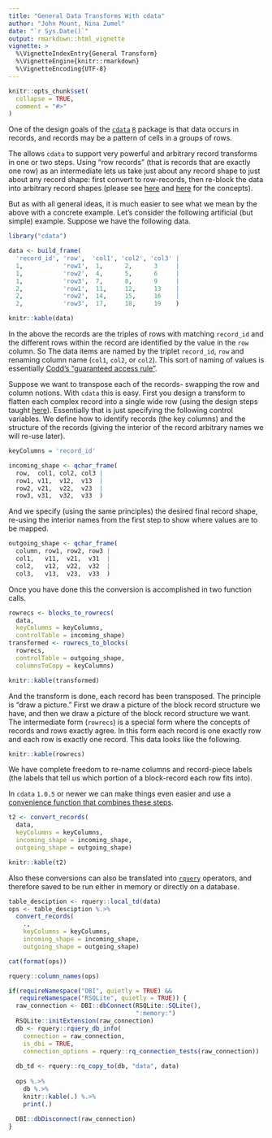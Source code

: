 ```yaml
---
title: "General Data Transforms With cdata"
author: "John Mount, Nina Zumel"
date: "`r Sys.Date()`"
output: rmarkdown::html_vignette
vignette: >
  %\VignetteIndexEntry{General Transform}
  %\VignetteEngine{knitr::rmarkdown}
  %\VignetteEncoding{UTF-8}
---
```


```r
knitr::opts_chunk$set(
  collapse = TRUE,
  comment = "#>"
)
```

One of the design goals of the [`cdata`](https://github.com/WinVector/cdata) [`R`](https://www.r-project.org) package
is that data occurs in records, and records may be a pattern of cells in a groups of rows.

The allows `cdata` to support very powerful and arbitrary record transforms in one or two steps.  Using "row records" (that is records that are exactly one row) as an intermediate lets us take just about any record shape to just about any record shape: first convert to row-records, then re-block the data into arbitrary record shapes (please see [here](https://winvector.github.io/cdata/articles/blocksrecs.html) and [here](https://winvector.github.io/cdata/articles/design.html) for the concepts).

But as with all general ideas, it is much easier to see what we mean by the above with a concrete example.  Let's consider the following artificial (but simple) example.  Suppose we have the following data.

```r
library("cdata")

data <- build_frame(
  'record_id', 'row',  'col1', 'col2', 'col3' |
  1,           'row1',  1,      2,      3     |
  1,           'row2',  4,      5,      6     |
  1,           'row3',  7,      8,      9     |
  2,           'row1',  11,     12,     13    |
  2,           'row2',  14,     15,     16    |
  2,           'row3',  17,     18,     19    )

knitr::kable(data)
```

In the above the records are the triples of rows with matching `record_id` and the different rows within the record
are identified by the value in the `row` column.  So The data items are named by the triplet `record_id`, `row` and renaming column name (`col1`, `col2`, or `col2`).  This sort of naming of values is essentially [Codd's "guaranteed access rule"](https://en.wikipedia.org/wiki/Codd%27s_12_rules).

Suppose we want to transpose each of the records- swapping the row and column notions.  With `cdata` this is easy.  First you design a transform to flatten each complex record into a single wide row (using the design steps taught [here](https://winvector.github.io/cdata/articles/design.html)).  Essentially that is just specifying the following control variables.  We define how to identify records (the key columns) and the structure of the records (giving the interior of the record arbitrary names we will re-use later).

```r
keyColumns = 'record_id'

incoming_shape <- qchar_frame(
  row,  col1, col2, col3 |
  row1, v11,  v12,  v13  |
  row2, v21,  v22,  v23  |
  row3, v31,  v32,  v33  )
```

And we specify (using the same principles) the desired final record shape, re-using the interior names from the first step to show where values are to be mapped.

```r
outgoing_shape <- qchar_frame(
  column, row1, row2, row3 |
  col1,   v11,  v21,  v31  |
  col2,   v12,  v22,  v32  |
  col3,   v13,  v23,  v33  )
```

Once you have done this the conversion is accomplished in two function calls.

```r
rowrecs <- blocks_to_rowrecs(
  data,
  keyColumns = keyColumns,
  controlTable = incoming_shape)
transformed <- rowrecs_to_blocks(
  rowrecs,
  controlTable = outgoing_shape,
  columnsToCopy = keyColumns)

knitr::kable(transformed)
```

And the transform is done, each record has been transposed.  The principle is "draw a picture."  First we draw a picture of the block record structure we have, and then we draw a picture of the block record structure we want.  The intermediate form (`rowrecs`) is a special form where the concepts of records and rows exactly agree.  In this form each record is one exactly row and each row is exactly one record.  This data looks like the following.

```r
knitr::kable(rowrecs)
```

We have complete freedom to re-name columns and record-piece labels (the labels that tell us which portion of a block-record each row fits into).

In `cdata` `1.0.5` or newer we can make things even easier and use a [convenience function that combines these steps](https://winvector.github.io/cdata/reference/convert_records.html).

```r
t2 <- convert_records(
  data,
  keyColumns = keyColumns,
  incoming_shape = incoming_shape,
  outgoing_shape = outgoing_shape)

knitr::kable(t2)
```

Also these conversions can also be translated into [`rquery`](https://github.com/WinVector/rquery) operators, and therefore saved to be run either in memory or directly on a database.

```r
table_desciption <- rquery::local_td(data)
ops <- table_desciption %.>%
  convert_records(
    .,
    keyColumns = keyColumns,
    incoming_shape = incoming_shape,
    outgoing_shape = outgoing_shape)

cat(format(ops))

rquery::column_names(ops) 

if(requireNamespace("DBI", quietly = TRUE) &&
   requireNamespace("RSQLite", quietly = TRUE)) {
  raw_connection <- DBI::dbConnect(RSQLite::SQLite(), 
                                   ":memory:")
  RSQLite::initExtension(raw_connection)
  db <- rquery::rquery_db_info(
    connection = raw_connection,
    is_dbi = TRUE,
    connection_options = rquery::rq_connection_tests(raw_connection))
  
  db_td <- rquery::rq_copy_to(db, "data", data)
  
  ops %.>% 
    db %.>% 
    knitr::kable(.) %.>%
    print(.)
  
  DBI::dbDisconnect(raw_connection)
}
```





